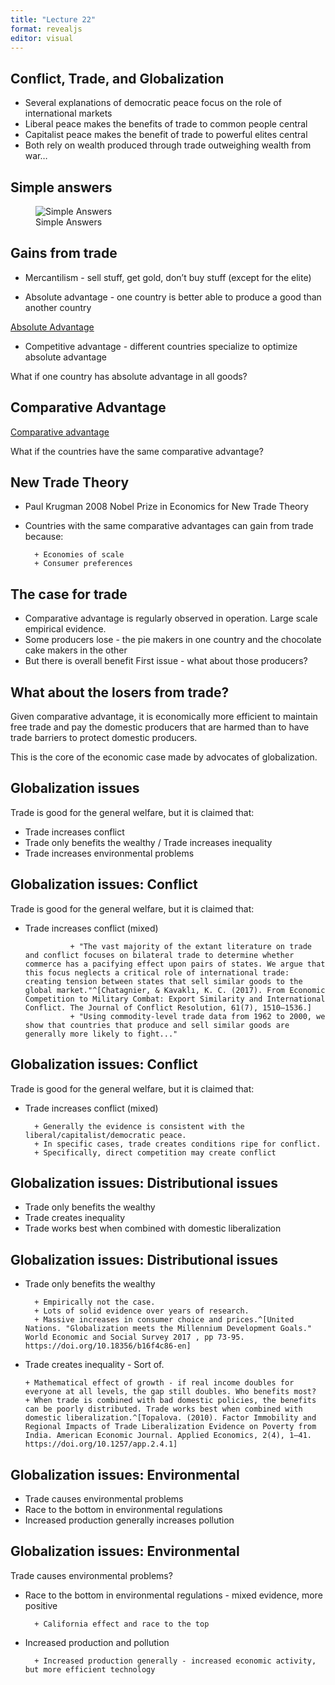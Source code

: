 ```yaml
---
title: "Lecture 22"
format: revealjs
editor: visual
---
```


## Conflict, Trade, and Globalization

-   Several explanations of democratic peace focus on the role of international markets
-   Liberal peace makes the benefits of trade to common people central
-   Capitalist peace makes the benefit of trade to powerful elites central
-   Both rely on wealth produced through trade outweighing wealth from war...

## Simple answers

![Simple Answers](simple.jpg)

## Gains from trade

-   Mercantilism - sell stuff, get gold, don't buy stuff (except for the elite)

-   Absolute advantage - one country is better able to produce a good than another country

[Absolute Advantage](https://www.investopedia.com/terms/a/absoluteadvantage.asp)

-   Competitive advantage - different countries specialize to optimize absolute advantage

What if one country has absolute advantage in all goods?

## Comparative Advantage

[Comparative advantage](https://www.investopedia.com/terms/c/comparativeadvantage.asp)

What if the countries have the same comparative advantage?

## New Trade Theory

-   Paul Krugman 2008 Nobel Prize in Economics for New Trade Theory

-   Countries with the same comparative advantages can gain from trade because:

          + Economies of scale
          + Consumer preferences

## The case for trade

-   Comparative advantage is regularly observed in operation. Large scale empirical evidence.
-   Some producers lose - the pie makers in one country and the chocolate cake makers in the other
-   But there is overall benefit First issue - what about those producers?

## What about the losers from trade?

Given comparative advantage, it is economically more efficient to maintain free trade and pay the domestic producers that are harmed than to have trade barriers to protect domestic producers.

This is the core of the economic case made by advocates of globalization.

## Globalization issues

Trade is good for the general welfare, but it is claimed that:

-   Trade increases conflict
-   Trade only benefits the wealthy / Trade increases inequality
-   Trade increases environmental problems

## Globalization issues: Conflict

Trade is good for the general welfare, but it is claimed that:

-   Trade increases conflict (mixed)

                  + "The vast majority of the extant literature on trade and conflict focuses on bilateral trade to determine whether commerce has a pacifying effect upon pairs of states. We argue that this focus neglects a critical role of international trade: creating tension between states that sell similar goods to the global market."^[Chatagnier, & Kavaklı, K. C. (2017). From Economic Competition to Military Combat: Export Similarity and International Conflict. The Journal of Conflict Resolution, 61(7), 1510–1536.]
                  + "Using commodity-level trade data from 1962 to 2000, we show that countries that produce and sell similar goods are generally more likely to fight..." 

## Globalization issues: Conflict

Trade is good for the general welfare, but it is claimed that:

-   Trade increases conflict (mixed)

          + Generally the evidence is consistent with the liberal/capitalist/democratic peace. 
          + In specific cases, trade creates conditions ripe for conflict.
          + Specifically, direct competition may create conflict

## Globalization issues: Distributional issues

-   Trade only benefits the wealthy
-   Trade creates inequality
-   Trade works best when combined with domestic liberalization

## Globalization issues: Distributional issues

-   Trade only benefits the wealthy

          + Empirically not the case. 
          + Lots of solid evidence over years of research. 
          + Massive increases in consumer choice and prices.^[United Nations. "Globalization meets the Millennium Development Goals." World Economic and Social Survey 2017 , pp 73-95. https://doi.org/10.18356/b16f4c86-en]

-   Trade creates inequality - Sort of.

        + Mathematical effect of growth - if real income doubles for everyone at all levels, the gap still doubles. Who benefits most? 
        + When trade is combined with bad domestic policies, the benefits can be poorly distributed. Trade works best when combined with domestic liberalization.^[Topalova. (2010). Factor Immobility and Regional Impacts of Trade Liberalization Evidence on Poverty from India. American Economic Journal. Applied Economics, 2(4), 1–41. https://doi.org/10.1257/app.2.4.1] 

## Globalization issues: Environmental

-   Trade causes environmental problems
-   Race to the bottom in environmental regulations
-   Increased production generally increases pollution

## Globalization issues: Environmental

Trade causes environmental problems?

-   Race to the bottom in environmental regulations - mixed evidence, more positive

          + California effect and race to the top

-   Increased production and pollution

          + Increased production generally - increased economic activity, but more efficient technology
